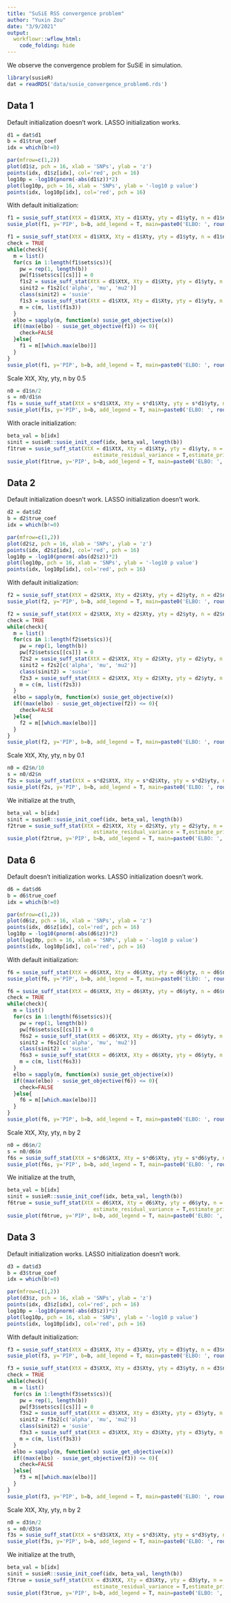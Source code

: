 ```yaml
---
title: "SuSiE RSS convergence problem"
author: "Yuxin Zou"
date: "3/9/2021"
output: 
  workflowr::wflow_html:
    code_folding: hide
---
```


We observe the convergence problem for SuSiE in simulation.

```r
library(susieR)
dat = readRDS('data/susie_convergence_problem6.rds')
```

## Data 1

Default initialization doesn't work. LASSO initialization works.

```r
d1 = dat$d1
b = d1$true_coef
idx = which(b!=0)

par(mfrow=c(1,2))
plot(d1$z, pch = 16, xlab = 'SNPs', ylab = 'z')
points(idx, d1$z[idx], col='red', pch = 16)
log10p = -log10(pnorm(-abs(d1$z))*2)
plot(log10p, pch = 16, xlab = 'SNPs', ylab = '-log10 p value')
points(idx, log10p[idx], col='red', pch = 16)
```

With default initialization:
```r
f1 = susie_suff_stat(XtX = d1$XtX, Xty = d1$Xty, yty = d1$yty, n = d1$n, L=10, track_fit = T)
susie_plot(f1, y='PIP', b=b, add_legend = T, main=paste0('ELBO: ', round(susie_get_objective(f1), 4)))
```
```r
f1 = susie_suff_stat(XtX = d1$XtX, Xty = d1$Xty, yty = d1$yty, n = d1$n, L=10, track_fit = T)
check = TRUE
while(check){
  m = list()
  for(cs in 1:length(f1$sets$cs)){
    pw = rep(1, length(b))
    pw[f1$sets$cs[[cs]]] = 0
    f1s2 = susie_suff_stat(XtX = d1$XtX, Xty = d1$Xty, yty = d1$yty, n = d1$n, L=10, track_fit = T, prior_weights = pw)
    sinit2 = f1s2[c('alpha', 'mu', 'mu2')]
    class(sinit2) = 'susie'
    f1s3 = susie_suff_stat(XtX = d1$XtX, Xty = d1$Xty, yty = d1$yty, n = d1$n, L=10, track_fit = T, s_init = sinit2)
    m = c(m, list(f1s3))
  }
  elbo = sapply(m, function(x) susie_get_objective(x))
  if((max(elbo) - susie_get_objective(f1)) <= 0){
    check=FALSE
  }else{
    f1 = m[[which.max(elbo)]]
  }
}
susie_plot(f1, y='PIP', b=b, add_legend = T, main=paste0('ELBO: ', round(susie_get_objective(f1), 4)))

```

Scale XtX, Xty, yty, n by 0.5
```r
n0 = d1$n/2
s = n0/d1$n
f1s = susie_suff_stat(XtX = s*d1$XtX, Xty = s*d1$Xty, yty = s*d1$yty, n = n0, L=10, track_fit = T)
susie_plot(f1s, y='PIP', b=b, add_legend = T, main=paste0('ELBO: ', round(susie_get_objective(f1s), 4)))
```

With oracle initialization:
```r
beta_val = b[idx]
sinit = susieR::susie_init_coef(idx, beta_val, length(b))
f1true = susie_suff_stat(XtX = d1$XtX, Xty = d1$Xty, yty = d1$yty, n = d1$n, track_fit = T, s_init = sinit,
                            estimate_residual_variance = T,estimate_prior_variance = TRUE, max_iter = 200)
susie_plot(f1true, y='PIP', b=b, add_legend = T, main=paste0('ELBO: ', round(susie_get_objective(f1true), 4)))
```


## Data 2

Default initialization doesn't work. LASSO initialization doesn't work.

```r
d2 = dat$d2
b = d2$true_coef
idx = which(b!=0)

par(mfrow=c(1,2))
plot(d2$z, pch = 16, xlab = 'SNPs', ylab = 'z')
points(idx, d2$z[idx], col='red', pch = 16)
log10p = -log10(pnorm(-abs(d2$z))*2)
plot(log10p, pch = 16, xlab = 'SNPs', ylab = '-log10 p value')
points(idx, log10p[idx], col='red', pch = 16)
```

With default initialization:
```r
f2 = susie_suff_stat(XtX = d2$XtX, Xty = d2$Xty, yty = d2$yty, n = d2$n, L=10, track_fit = T)
susie_plot(f2, y='PIP', b=b, add_legend = T, main=paste0('ELBO: ', round(susie_get_objective(f2), 4)))
```

```r
f2 = susie_suff_stat(XtX = d2$XtX, Xty = d2$Xty, yty = d2$yty, n = d2$n, L=10, track_fit = T)
check = TRUE
while(check){
  m = list()
  for(cs in 1:length(f2$sets$cs)){
    pw = rep(1, length(b))
    pw[f2$sets$cs[[cs]]] = 0
    f2s2 = susie_suff_stat(XtX = d2$XtX, Xty = d2$Xty, yty = d2$yty, n = d2$n, L=10, track_fit = T, prior_weights = pw)
    sinit2 = f2s2[c('alpha', 'mu', 'mu2')]
    class(sinit2) = 'susie'
    f2s3 = susie_suff_stat(XtX = d2$XtX, Xty = d2$Xty, yty = d2$yty, n = d2$n, L=10, track_fit = T, s_init = sinit2)
    m = c(m, list(f2s3))
  }
  elbo = sapply(m, function(x) susie_get_objective(x))
  if((max(elbo) - susie_get_objective(f2)) <= 0){
    check=FALSE
  }else{
    f2 = m[[which.max(elbo)]]
  }
}
susie_plot(f2, y='PIP', b=b, add_legend = T, main=paste0('ELBO: ', round(susie_get_objective(f2), 4)))
```

Scale XtX, Xty, yty, n by 0.1
```r
n0 = d2$n/10
s = n0/d2$n
f2s = susie_suff_stat(XtX = s*d2$XtX, Xty = s*d2$Xty, yty = s*d2$yty, n = n0, L=10, track_fit = T)
susie_plot(f2s, y='PIP', b=b, add_legend = T, main=paste0('ELBO: ', round(susie_get_objective(f2s), 4)))
```

We initialize at the truth,
```r
beta_val = b[idx]
sinit = susieR::susie_init_coef(idx, beta_val, length(b))
f2true = susie_suff_stat(XtX = d2$XtX, Xty = d2$Xty, yty = d2$yty, n = d2$n, track_fit = T, s_init = sinit,
                            estimate_residual_variance = T,estimate_prior_variance = TRUE, max_iter = 200)
susie_plot(f2true, y='PIP', b=b, add_legend = T, main=paste0('ELBO: ', round(susie_get_objective(f2true), 4)))
```

## Data 6

Default doesn't initialization works. LASSO initialization doesn't work.

```r
d6 = dat$d6
b = d6$true_coef
idx = which(b!=0)

par(mfrow=c(1,2))
plot(d6$z, pch = 16, xlab = 'SNPs', ylab = 'z')
points(idx, d6$z[idx], col='red', pch = 16)
log10p = -log10(pnorm(-abs(d6$z))*2)
plot(log10p, pch = 16, xlab = 'SNPs', ylab = '-log10 p value')
points(idx, log10p[idx], col='red', pch = 16)
```

With default initialization:
```r
f6 = susie_suff_stat(XtX = d6$XtX, Xty = d6$Xty, yty = d6$yty, n = d6$n, L=10, track_fit = T)
susie_plot(f6, y='PIP', b=b, add_legend = T, main=paste0('ELBO: ', round(susie_get_objective(f6), 4)))
```

```r
f6 = susie_suff_stat(XtX = d6$XtX, Xty = d6$Xty, yty = d6$yty, n = d6$n, L=10, track_fit = T)
check = TRUE
while(check){
  m = list()
  for(cs in 1:length(f6$sets$cs)){
    pw = rep(1, length(b))
    pw[f6$sets$cs[[cs]]] = 0
    f6s2 = susie_suff_stat(XtX = d6$XtX, Xty = d6$Xty, yty = d6$yty, n = d6$n, L=10, track_fit = T, prior_weights = pw)
    sinit2 = f6s2[c('alpha', 'mu', 'mu2')]
    class(sinit2) = 'susie'
    f6s3 = susie_suff_stat(XtX = d6$XtX, Xty = d6$Xty, yty = d6$yty, n = d6$n, L=10, track_fit = T, s_init = sinit2)
    m = c(m, list(f6s3))
  }
  elbo = sapply(m, function(x) susie_get_objective(x))
  if((max(elbo) - susie_get_objective(f6)) <= 0){
    check=FALSE
  }else{
    f6 = m[[which.max(elbo)]]
  }
}
susie_plot(f6, y='PIP', b=b, add_legend = T, main=paste0('ELBO: ', round(susie_get_objective(f6), 4)))
```

Scale XtX, Xty, yty, n by 2
```r
n0 = d6$n/2
s = n0/d6$n
f6s = susie_suff_stat(XtX = s*d6$XtX, Xty = s*d6$Xty, yty = s*d6$yty, n = n0, L=10, track_fit = T)
susie_plot(f6s, y='PIP', b=b, add_legend = T, main=paste0('ELBO: ', round(susie_get_objective(f6s), 4)))
```

We initialize at the truth,
```r
beta_val = b[idx]
sinit = susieR::susie_init_coef(idx, beta_val, length(b))
f6true = susie_suff_stat(XtX = d6$XtX, Xty = d6$Xty, yty = d6$yty, n = d6$n, track_fit = T, s_init = sinit,
                            estimate_residual_variance = T,estimate_prior_variance = TRUE, max_iter = 200)
susie_plot(f6true, y='PIP', b=b, add_legend = T, main=paste0('ELBO: ', round(susie_get_objective(f6true), 4)))
```

## Data 3

Default initialization works. LASSO initialization doesn't work.

```r
d3 = dat$d3
b = d3$true_coef
idx = which(b!=0)

par(mfrow=c(1,2))
plot(d3$z, pch = 16, xlab = 'SNPs', ylab = 'z')
points(idx, d3$z[idx], col='red', pch = 16)
log10p = -log10(pnorm(-abs(d3$z))*2)
plot(log10p, pch = 16, xlab = 'SNPs', ylab = '-log10 p value')
points(idx, log10p[idx], col='red', pch = 16)
```

With default initialization:
```r
f3 = susie_suff_stat(XtX = d3$XtX, Xty = d3$Xty, yty = d3$yty, n = d3$n, L=10, track_fit = T)
susie_plot(f3, y='PIP', b=b, add_legend = T, main=paste0('ELBO: ', round(susie_get_objective(f3), 4)))
```

```r
f3 = susie_suff_stat(XtX = d3$XtX, Xty = d3$Xty, yty = d3$yty, n = d3$n, L=10, track_fit = T)
check = TRUE
while(check){
  m = list()
  for(cs in 1:length(f3$sets$cs)){
    pw = rep(1, length(b))
    pw[f3$sets$cs[[cs]]] = 0
    f3s2 = susie_suff_stat(XtX = d3$XtX, Xty = d3$Xty, yty = d3$yty, n = d3$n, L=10, track_fit = T, prior_weights = pw)
    sinit2 = f3s2[c('alpha', 'mu', 'mu2')]
    class(sinit2) = 'susie'
    f3s3 = susie_suff_stat(XtX = d3$XtX, Xty = d3$Xty, yty = d3$yty, n = d3$n, L=10, track_fit = T, s_init = sinit2)
    m = c(m, list(f3s3))
  }
  elbo = sapply(m, function(x) susie_get_objective(x))
  if((max(elbo) - susie_get_objective(f3)) <= 0){
    check=FALSE
  }else{
    f3 = m[[which.max(elbo)]]
  }
}
susie_plot(f3, y='PIP', b=b, add_legend = T, main=paste0('ELBO: ', round(susie_get_objective(f3), 4)))
```

Scale XtX, Xty, yty, n by 2
```r
n0 = d3$n/2
s = n0/d3$n
f3s = susie_suff_stat(XtX = s*d3$XtX, Xty = s*d3$Xty, yty = s*d3$yty, n = n0, L=10, track_fit = T)
susie_plot(f3s, y='PIP', b=b, add_legend = T, main=paste0('ELBO: ', round(susie_get_objective(f3s), 4)))
```

We initialize at the truth,
```r
beta_val = b[idx]
sinit = susieR::susie_init_coef(idx, beta_val, length(b))
f3true = susie_suff_stat(XtX = d3$XtX, Xty = d3$Xty, yty = d3$yty, n = d3$n, track_fit = T, s_init = sinit,
                            estimate_residual_variance = T,estimate_prior_variance = TRUE, max_iter = 200)
susie_plot(f3true, y='PIP', b=b, add_legend = T, main=paste0('ELBO: ', round(susie_get_objective(f3true), 4)))
```
